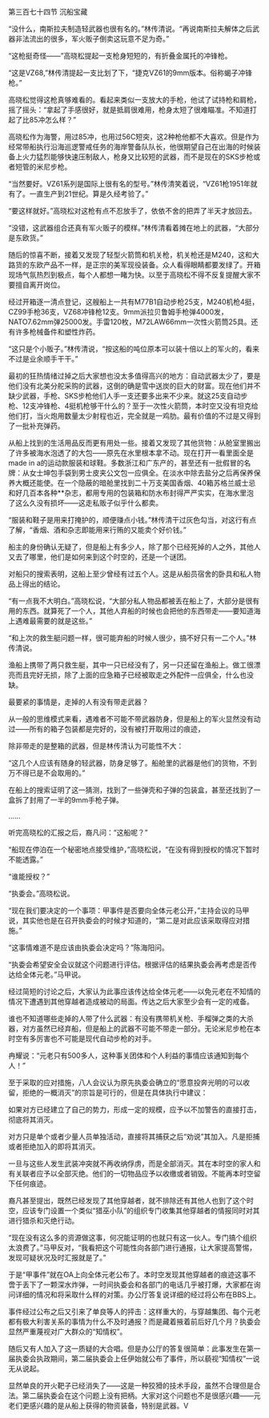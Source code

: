 

第三百七十四节 沉船宝藏

“没什么，南斯拉夫制造轻武器也很有名的。”林传清说。“再说南斯拉夫解体之后武器非法流出的很多，军火贩子倒卖这玩意不足为奇。”

“这枪挺奇怪――”高晓松提起一支枪身短短的，有折叠金属托的冲锋枪。

“这是VZ68,”林传清提起一支比划了下，“捷克VZ61的9mm版本。俗称蝎子冲锋枪。”

高晓松觉得这枪真够难看的。看起来类似一支放大的手枪，他试了试持枪和肩枪，摇了摇头：“拿起了手感很好，就是抵肩很难用，枪身太短了很难瞄准。不知道打起了比85冲怎么样？”

高晓松作为海警，用过85冲，也用过56C短突，这2种枪他都不大喜欢。但是作为经常带船执行沿海巡逻警戒任务的海岸警备队队长，他很期望自己在出海的时候装备上火力猛烈能够快速压制敌人，枪身又比较短的武器，而不是现在的SKS步枪或者短管的米尼步枪。

“当然要好。VZ61系列是国际上很有名的型号。”林传清笑着说，“VZ61枪1951年就有了。一直生产到21世纪。算是久经考验了。”

“要这样就好。”高晓松对这枪有点不忍放手了，依依不舍的把弄了半天才放回去。

“没错，这武器组合还真有军火贩子的模样。”林传清看着摊在地上的武器，“大部分是东欧货。”

随后的惊喜不断，接着又发现了轻型火箭筒和机关枪，机关枪还是M240，这和大路货的东欧产品不一样，是正宗的美军现役装备。众人看得眼睛都要发绿了。开箱现场气氛热烈到极点，每个人都想一睹为快。以至于高晓松不得不反复提醒大家不要擅自离开岗位。

经过开箱逐一清点登记，这艘船上一共有M77B1自动步枪25支，M240机枪4挺，CZ99手枪36支，VZ68冲锋枪12支。9mm派拉贝鲁姆手枪弹4000发，NATO7.62mm弹25000发。手雷120枚，M72LAW66mm一次性火箭筒25具。还有许多枪械备件和塑性炸药。

“这只是个小贩子。”林传清说，“按这船的吨位原本可以装十倍以上的军火的，看来不过是业余顺手干干。”

最初的狂热情绪过掉之后大家想也没太多值得高兴的地方：自动武器太少了，要是他们没有北美分舵采购的武器，这倒的确是雪中送炭的巨大的财富。现在他们并不缺少武器，手枪、SKS步枪他们人手一支还要多出来不少来。就这25支自动步枪、12支冲锋枪、4挺机枪够干什么的？至于一次性火箭筒，本时空又没有坦克给他们打，当火炮用数量太少射程也近，完全就是一鸡肋。最有价值的不过是又得到了一批补充弹药。

从船上找到的生活用品反而更有用处一些。接着又发现了其他货物：从舱室里搬出了许多被海水泡透了的大包――原先在水里根本拿不动。现在打开一看里面全是made in a的运动款服装和球鞋。多数浙江和广东产的，甚至还有一批假冒的名牌：从女士坤包手袋到男士皮夹公文包一应俱全。在淡水中除去盐分之后再保养保养大概还能使。在一个隐蔽的暗舱里找到二十万支美国香烟、40箱苏格兰威士忌和好几百本各种**杂志，都用专用的包装箱和防水布封得严严实实，在海水里泡了这么久没有损坏――这走私贩子似乎什么都卖。

“服装和鞋子是用来打掩护的，顺便赚点小钱。”林传清干过灰色勾当，对这行有点了解，“香烟、酒和杂志即能用来行贿的又能卖个好价钱。”

船主的身份确认无疑了，但是船上有多少人，除了那个已经死掉的人之外，其他人又去了哪里，他们是如何来到这个时空的，还是一个谜团。

对船只的搜索表明，这船上至少曾经有过五个人。这是从船员宿舍的卧具和私人物品上得出的结论。

“有一点我不大明白。”高晓松说，“大部分私人物品都被丢在船上了，大部分是很有用的东西。就算死了一个人，其他人弃船的时候也会把他的东西带走――要知道海上遇难最需要的就是这些。”

“和上次的救生艇问题一样，很可能弃船的时候人很少，搞不好只有一二个人。”林传清说。

渔船上携带了两只救生艇，其中一只已经没有了，另一只还留在渔船上。做工很漂亮而且完好无损，除了上面的应急箱子已经被取走之外配件一应俱全，什么也没缺。

最要紧的事情是，走掉的人有没有带走武器？

从一般的思维模式来看，遇难者不可能不带武器防身，但是船上的军火显然没有动过――所有的箱子包装都是完好的，没有被打开取用过的痕迹，

除非带走的是整箱的武器，但是林传清认为可能性不大：

“这几个人应该有随身的轻武器，防身足够了。船舱里的武器是他们的货物，不到万不得已是不会取用的。”

在船上的搜索证明了这一猜测，找到了一些弹壳和子弹的包装盒，甚至还找到了一盒拆了封用了一半的9mm手枪子弹。

……

听完高晓松的汇报之后，裔凡问：“这船呢？”

“船现在停泊在一个秘密地点接受维护，”高晓松说，“在没有得到授权的情况下暂时不能透露。”

“谁能授权？”

“执委会。”高晓松说。

“现在我们要决定的一个事项：甲事件是否要向全体元老公开，”主持会议的马甲说，其实他也是在召开执委会的时候才知道的，“第二是对此应该采取得应对措施。”

“这事情难道不是应该由执委会决定吗？”陈海阳问。

“执委会希望安全会议就这个问题进行评估。根据评估的结果执委会再考虑是否传达给全体元老。”马甲说。

经过简短的讨论之后，大家认为此事应该传达给全体元老――以免元老在不知情的情况下遭遇到其他穿越者造成被动的局面。传达之后大家至少会有一定的戒备。

谁也不知道哪些走掉的人带了什么武器：有没有携带机关枪、手榴弹之类的大杀器，对方虽然已经弃船，但是船上的武器不可能不带走一部分。无论米尼步枪在本时空有多厉害也不可能是现代自动步枪的对手。

冉耀说：“元老只有500多人，这种事关团体和个人利益的事情应该通知到每个人！”

至于采取的应对措施，八人会议认为原先执委会确立的“愿意投奔光明的可以收留，拒绝的一概消灭”的宗旨是可行的，但是在具体执行中建议：

如果对方已经建立了自己的势力，形成一定的规模，应予以不加警告的直接打击，彻底将其消灭。

对方只是单个或者少量人员单独活动，直接将其捕获之后“劝说”其加入。凡是拒捕或者拒绝加入的即将其消灭。

一旦与这些人发生武装冲突就不再收纳俘虏，而是全部消灭。其在本时空的家人和有关联者应予以全部灭绝。他们的一切物品应予以收缴或者销毁。不能再本时空留下任何痕迹。

裔凡甚至提出，既然已经发现了其他穿越者，就不排除还有其他人也到了这个时空，应该专门设置一个类似“猎巫小队”的组织专门收集其他穿越者的情报同时对其进行猎杀和灭绝行动。

“现在没有这么多的资源做这事，何况能证明的也就只有这一伙人。专门搞个组织太浪费了。”马甲反对，“我看把这个可能性向各部门进行通报，让大家提高警惕，发现可疑状况及时汇报就是了。”

于是“甲事件”就在OA上向全体元老公布了。本时空发现其他穿越者的痕迹这事不啻于丢下了一颗深水炸弹，一时间执委会和各部门的电话几乎被打爆，大家都在询问详细的情况和将采取什么样的对策。办公厅答复说详细的经过将公布在BBS上。

事件经过公布之后又引来了单良等人的抨击：这样重大的，与穿越集团、每个元老都有极大利害关系的事情为什么不及时通报？而是藏着掖着前后好几个月？执委会显然严重蔑视对广大群众的“知情权”。

随后又有人加入了这一质疑的大合唱。但是办公厅的答复很简单：此事发生在第一届执委会执政期间，第二届执委会上任伊始就公布了事件，所以藐视“知情权”一说无从说起。

显然单良的开火靶子已经消失了――这是一种狡猾的技术手段，虽然不合理但是合法。第二届执委会在这个问题上没有把柄。大家对这个问题也不是很感兴趣――元老们更感兴趣的是从船上获得的物资装备，特别是武器。V

